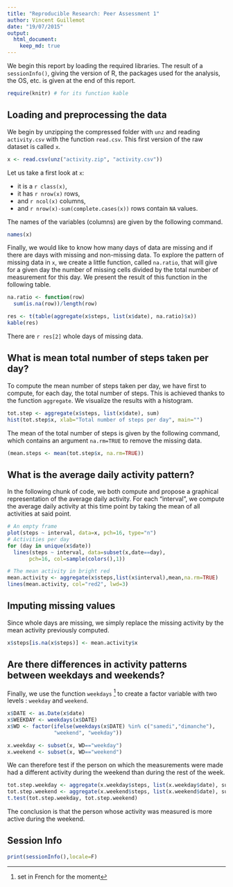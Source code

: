 ```yaml
---
title: "Reproducible Research: Peer Assessment 1"
author: Vincent Guillemot
date: "19/07/2015"
output: 
  html_document:
    keep_md: true
---
```



We begin this report by loading the required libraries. The result of a `sessionInfo()`, giving the version of R, the packages used for the analysis, the OS, etc. is given at the end of this report.

```r
require(knitr) # for its function kable
```

## Loading and preprocessing the data

We begin by unzipping the compressed folder with `unz` and reading `activity.csv` with the function `read.csv`. This first version of the raw dataset is called `x`.

```r
x <- read.csv(unz("activity.zip", "activity.csv")) 
```

Let us take a first look at `x`:

 * it is a ``r class(x)``,
 * it has `r nrow(x)` rows,
 * and `r ncol(x)` columns,
 * and `r nrow(x)-sum(complete.cases(x))` rows contain `NA` values.

The names of the variables (columns) are given by the following command.

```r
names(x)
```

Finally, we would like to know how many days of data are missing and if there are days with missing and non-missing data. To explore the pattern of missing data in `x`, we create a little function, called `na.ratio`, that will give for a given day the number of missing cells divided by the total number of measurement for this day. We present the result of this function in the following table.

```r
na.ratio <- function(row) 
  sum(is.na(row))/length(row)

res <- t(table(aggregate(x$steps, list(x$date), na.ratio)$x))
kable(res)
```

There are `r res[2]` whole days of missing data.


## What is mean total number of steps taken per day?

To compute the mean number of steps taken per day, we have first to compute, for each day, the total number of steps. This is achieved thanks to the function `aggregate`. We visualize the results with a histogram.

```r
tot.step <- aggregate(x$steps, list(x$date), sum)
hist(tot.step$x, xlab="Total number of steps per day", main="")
```

The mean of the total number of steps is given by the following command, which contains an argument `na.rm=TRUE` to remove the missing data.

```r
(mean.steps <- mean(tot.step$x, na.rm=TRUE))
```

## What is the average daily activity pattern?

In the following chunk of code, we both compute and propose a graphical representation of the average daily activity. For each "interval", we compute the average daily activity at this time point by taking the mean of all activities at said point.

```r
# An empty frame
plot(steps ~ interval, data=x, pch=16, type="n")
# Activities per day
for (day in unique(x$date)) 
  lines(steps ~ interval, data=subset(x,date==day), 
       pch=16, col=sample(colors(),1))

# The mean activity in bright red
mean.activity <- aggregate(x$steps,list(x$interval),mean,na.rm=TRUE)
lines(mean.activity, col="red2", lwd=3)
```


## Imputing missing values

Since whole days are missing, we simply replace the missing activity by the mean activity previously computed.

```r
x$steps[is.na(x$steps)] <- mean.activity$x
```

## Are there differences in activity patterns between weekdays and weekends?

Finally, we use the function `weekdays` [^1] to create a factor variable with two levels : `weekday` and `weekend`.

[^1]: set in French for the moment

```r
x$DATE <- as.Date(x$date)
x$WEEKDAY <- weekdays(x$DATE)
x$WD <- factor(ifelse(weekdays(x$DATE) %in% c("samedi","dimanche"), 
               "weekend", "weekday"))

x.weekday <- subset(x, WD=="weekday")
x.weekend <- subset(x, WD=="weekend")

```

We can therefore test if the person on which the measurements were made had a different activity during the weekend than during the rest of the week.

```r
tot.step.weekday <- aggregate(x.weekday$steps, list(x.weekday$date), sum)$x
tot.step.weekend <- aggregate(x.weekend$steps, list(x.weekend$date), sum)$x
t.test(tot.step.weekday, tot.step.weekend)
```

The conclusion is that the person whose activity was measured is more active during the weekend.

## Session Info

```r
print(sessionInfo(),locale=F)
```

